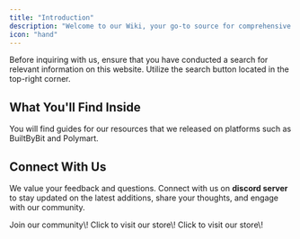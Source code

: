 ```yaml
---
title: "Introduction"
description: "Welcome to our Wiki, your go-to source for comprehensive and organized knowledge on Ronix Studio's resources. Whether you're a newcomer or an experienced professional, this platform is designed to provide you with in-depth information, tutorials, and resources to enhance your understanding and skills in resources."
icon: "hand"
---
```


<Info>
  Before inquiring with us, ensure that you have conducted a search for relevant information on this website. Utilize the search button located in the top-right corner.
</Info>

## <Icon icon="face-thinking" size="27" />  **What You'll Find Inside**

You will find guides for our resources that we released on platforms such as BuiltByBit and Polymart.

## <Icon icon="hand-heart" size="27" />  **Connect With Us**

We value your feedback and questions. Connect with us on **discord server** to stay updated on the latest additions, share your thoughts, and engage with our community.

<CardGroup cols="3">
  <Card title="Join Community" icon="discord" href="https://ronix.studio/discord/">
    Join our community\!
  </Card>
  <Card title="BuildByBit | Store" icon="cube" href="https://builtbybit.com/members/ronix-studios.183719/">
    Click to visit our store\!
  </Card>
  <Card title="Polymart | Store" icon="p" href="https://polymart.org/user/ronixstudios.22749">
    Click to visit our store\!
  </Card>
</CardGroup>